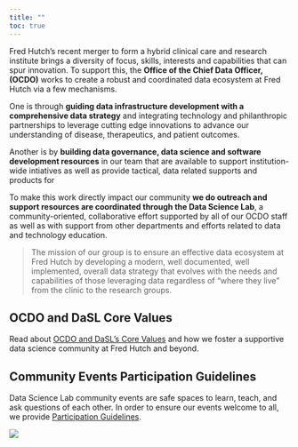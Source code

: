 ```yaml
---
title: ""
toc: true
---
```




Fred Hutch’s recent merger to form a hybrid clinical care and research institute brings a diversity of focus, skills, interests and capabilities that can spur innovation. To support this, the **Office of the Chief Data Officer, (OCDO)** works to create a robust and coordinated data ecosystem at Fred Hutch via a few mechanisms.

One is through **guiding data infrastructure development with a comprehensive data strategy** and integrating technology and philanthropic partnerships to leverage cutting edge innovations to advance our understanding of disease, therapeutics, and patient outcomes.  

Another is by **building data governance, data science and software development resources** in our team that are available to support institution-wide intiatives as well as provide tactical, data related supports and products for 

To make this work directly impact our community **we do outreach and support resources are coordinated through the Data Science Lab**, a community-oriented, collaborative effort supported by all of our OCDO staff as well as with support from other departments and efforts related to data and technology education.  


>The mission of our group is to ensure an effective data ecosystem at Fred Hutch by developing a modern, well documented, well implemented, overall data strategy that evolves with the needs and capabilities of those leveraging data regardless of “where they live” from the clinic to the research groups.



## OCDO and DaSL Core Values
Read about [OCDO and DaSL's Core Values](pages/values.qmd) and how we foster a supportive data science community at Fred Hutch and beyond.

## Community Events Participation Guidelines
Data Science Lab community events are safe spaces to learn, teach, and ask questions of each other. In order to ensure our events welcome to all, we provide [Participation Guidelines](pages/participation.qmd).

![](img/dasl-eco-fade-web.png)


